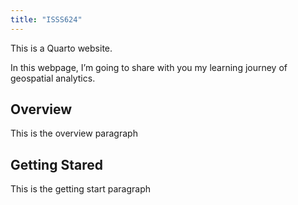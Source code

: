 ```yaml
---
title: "ISSS624"
---
```


This is a Quarto website.

In this webpage, I'm going to share with you my learning journey of geospatial analytics.

## Overview

This is the overview paragraph

## Getting Stared

This is the getting start paragraph
